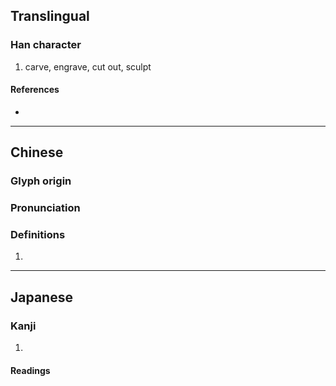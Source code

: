 {{character info/new}}
==Translingual==

===Han character===
{{Han char|rn=96|rad=玉|as=09|sn=13|four=17132|canj=MGVNO|ids=⿰𤣩彖}}

# carve, engrave, cut out, sculpt

====References====
* {{Han ref|kx=0737.110|dkj=21113|dj=1148.140|hdz=21129.070|uh=7451|ud=29777|bh=DEB5|bd=57013}}

----

==Chinese==
{{zh-forms}}

===Glyph origin===
{{Han etym}}

===Pronunciation===
{{zh-pron
|m=zhuàn
|c=syun6
|mc=y
|oc=y
|ma=
|cat=pn
}}

===Definitions===
{{zh-hanzi}}

# {{rfdef|zh}}

----

==Japanese==

===Kanji===
{{ja-kanji|grade=|rs=玉09}}

# {{defn|lang=ja|sort=玉09}}

====Readings====
{{ja-readings|on=[[てん]] (ten), [[でん]] (den)|kun=[[うきぼり]] (ukibori)|nanori=}}